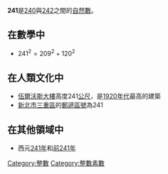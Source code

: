 {{Unreferenced|time=2020-12-02T17:11:05+00:00}}
{{noteTA|G1=Math}}
{{整数
| 质因数分解 =[[質數|質數]]
| 罗马数字 = CCXLI
}}
'''241'''是[[240|240]]與[[242|242]]之間的[[自然數|自然數]]。

== 在數學中 ==
{{數字性質|use math=yes|print black list=虧數,不尋常數|other print list=高斯整數分解
|質數=*{{{orderstr}}}{{{property}}}{{{releatedstr}}}。
|孿生質數=**第17對{{{property}}}，為{{{value}}}。
**[[幸運質數|幸運質數]]
**[[畢達哥拉斯質數|畢達哥拉斯質數]]（Pythagorean prime）
|無平方數因數的數=*第150個{{{property}}}。前一個是[[239|239]]、下一個是[[246|246]]。
|高斯整數分解=**此數字雖然是[[自然數|自然]][[質數|質數]]，但不是高斯質數。前一個有此性質的自然質數是[[233|233]]、下一個是[[257|257]]。{{OEIS|id=A002313}}
{{{default}}}
}}
*<math>241^2 = 209^2 + 120^2</math>

== 在人類文化中 ==
*[[伍爾沃斯大樓|伍爾沃斯大樓]]高度241[[公尺|公尺]]，是[[1920年代|1920年代]]最高的建築
*[[新北市|新北市]][[三重區|三重區]]的[[郵遞區號|郵遞區號]]為241

== 在其他領域中 ==
*西元[[241年|241年]]和[[前241年|前241年]]

[[Category:整數|Category:整數]]
[[Category:整數素數|Category:整數素數]]